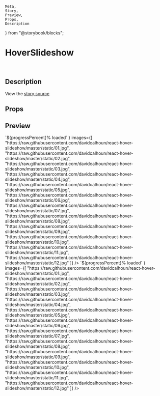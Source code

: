 	Meta,
	Story,
	Preview,
	Props,
	Description
} from "@storybook/blocks";

<Meta title="Demos/HoverSlideshow" component={HoverSlideshow} />

# HoverSlideshow

<br />

## Description

<Description of={HoverSlideshow} />

View the [story source](https://raw.githubusercontent.com/davidcalhoun/react-hover-slideshow/master/src/HoverSlideshow.stories.mdx)

## Props

<Props of={HoverSlideshow} />

## Preview

<Preview>
	<Story name="default (horizontal axis)">
		<HoverSlideshow
			aria-label="Muybridge horse gallop slideshow"
			width="410px"
			height="308px"
			LoadingPlaceholder={ ({ progressPercent }) => `${progressPercent}% loaded` }
			images={[
				"https://raw.githubusercontent.com/davidcalhoun/react-hover-slideshow/master/static/01.jpg",
				"https://raw.githubusercontent.com/davidcalhoun/react-hover-slideshow/master/static/02.jpg",
				"https://raw.githubusercontent.com/davidcalhoun/react-hover-slideshow/master/static/03.jpg",
				"https://raw.githubusercontent.com/davidcalhoun/react-hover-slideshow/master/static/04.jpg",
				"https://raw.githubusercontent.com/davidcalhoun/react-hover-slideshow/master/static/05.jpg",
				"https://raw.githubusercontent.com/davidcalhoun/react-hover-slideshow/master/static/06.jpg",
				"https://raw.githubusercontent.com/davidcalhoun/react-hover-slideshow/master/static/07.jpg",
				"https://raw.githubusercontent.com/davidcalhoun/react-hover-slideshow/master/static/08.jpg",
				"https://raw.githubusercontent.com/davidcalhoun/react-hover-slideshow/master/static/09.jpg",
				"https://raw.githubusercontent.com/davidcalhoun/react-hover-slideshow/master/static/10.jpg",
				"https://raw.githubusercontent.com/davidcalhoun/react-hover-slideshow/master/static/11.jpg",
				"https://raw.githubusercontent.com/davidcalhoun/react-hover-slideshow/master/static/12.jpg"
			]}
		/>
	</Story>
	<Story name="vertical axis">
		<HoverSlideshow
			axis="vertical"
			aria-label="Muybridge horse gallop slideshow"
			width="410px"
			height="308px"
			LoadingPlaceholder={ ({ progressPercent }) => `${progressPercent}% loaded` }
			images={[
				"https://raw.githubusercontent.com/davidcalhoun/react-hover-slideshow/master/static/01.jpg",
				"https://raw.githubusercontent.com/davidcalhoun/react-hover-slideshow/master/static/02.jpg",
				"https://raw.githubusercontent.com/davidcalhoun/react-hover-slideshow/master/static/03.jpg",
				"https://raw.githubusercontent.com/davidcalhoun/react-hover-slideshow/master/static/04.jpg",
				"https://raw.githubusercontent.com/davidcalhoun/react-hover-slideshow/master/static/05.jpg",
				"https://raw.githubusercontent.com/davidcalhoun/react-hover-slideshow/master/static/06.jpg",
				"https://raw.githubusercontent.com/davidcalhoun/react-hover-slideshow/master/static/07.jpg",
				"https://raw.githubusercontent.com/davidcalhoun/react-hover-slideshow/master/static/08.jpg",
				"https://raw.githubusercontent.com/davidcalhoun/react-hover-slideshow/master/static/09.jpg",
				"https://raw.githubusercontent.com/davidcalhoun/react-hover-slideshow/master/static/10.jpg",
				"https://raw.githubusercontent.com/davidcalhoun/react-hover-slideshow/master/static/11.jpg",
				"https://raw.githubusercontent.com/davidcalhoun/react-hover-slideshow/master/static/12.jpg"
			]}
		/>
	</Story>
</Preview>

